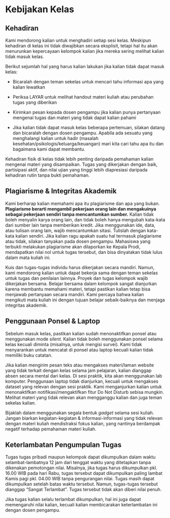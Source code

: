 # Kebijakan Kelas {.unnumbered}

## Kehadiran

Kami mendorong kalian untuk menghadiri setiap sesi kelas. Meskipun kehadiran di kelas ini tidak diwajibkan secara eksplisit, tetapi hal itu akan menurunkan kepercayaan kelompok kalian jika mereka sering melihat kalian tidak masuk kelas.

Berikut sejumlah hal yang harus kalian lakukan jika kalian tidak dapat masuk kelas:

-   Bicaralah dengan teman sekelas untuk mencari tahu informasi apa yang kalian lewatkan

-   Periksa LAYAR untuk melihat handout materi kuliah atau perubahan tugas yang diberikan

-   Kirimkan pesan kepada dosen pengampu jika kalian punya pertanyaan mengenai tugas dan materi yang tidak dapat kalian pahami

-   Jika kalian tidak dapat masuk kelas beberapa pertemuan, silakan datang dan bicaralah dengan dosen pengampu. Apabila ada sesuatu yang menghalangi kalian untuk hadir (masalah kesehatan/psikologis/keluarga/keuangan) mari kita cari tahu apa itu dan bagaimana kami dapat membantu.

::: callout-important
Kehadiran fisik di kelas tidak lebih penting daripada pemahaman kalian mengenai materi yang disampaikan. Tugas yang dikerjakan dengan baik, partisipasi aktif, dan nilai ujian yang tinggi lebih diapresiasi daripada kehadiran rutin tanpa bukti pemahaman.
:::

## Plagiarisme & Integritas Akademik {#sec-plagiarisme}

Kami berharap kalian memahami apa itu plagiarisme dan apa yang bukan. **Plagiarisme berarti mengambil pekerjaan orang lain dan mengakuinya sebagai pekerjaan sendiri tanpa mencantumkan sumber.** Kalian tidak boleh menyalin karya orang lain, dan tidak boleh hanya mengubah kata-kata dari sumber lain tanpa memberikan kredit. Jika menggunakan ide, data, atau tulisan orang lain, wajib mencantumkan sitasi. Tulislah dengan kata-kata kalian sendiri. Jika kalian ragu apakah suatu hal termasuk plagiarisme atau tidak, silakan tanyakan pada dosen pengampu. Mahasiswa yang terbukti melakukan plagiarisme akan dilaporkan ke Kepala Prodi, mendapatkan nilai nol untuk tugas tersebut, dan bisa dinyatakan tidak lulus dalam mata kuliah ini.

Kuis dan tugas-tugas individu harus dikerjakan secara mandiri. Namun, kami mendorong kalian untuk dapat bekerja sama dengan teman sekelas untuk tugas dan penilaian lainnya. Proyek dan tugas kelompok wajib dikerjakan bersama. Belajar bersama dalam kelompok sangat dianjurkan karena membantu memahami materi, tetapi pastikan kalian tetap bisa menjawab pertanyaan secara mandiri. Kami percaya bahwa kalian mengikuti mata kuliah ini dengan tujuan belajar sebaik-baiknya dan menjaga integritas akademik.

## Penggunaan Ponsel & Laptop

Sebelum masuk kelas, pastikan kalian sudah menonaktifkan ponsel atau menggunakan mode *silent.* Kalian tidak boleh menggunakan ponsel selama kelas kecuali diminta (misalnya, untuk mengisi survei). Kami tidak menyarankan untuk mencatat di ponsel atau laptop kecuali kalian tidak memiliki buku catatan.

Jika kalian mengirim pesan teks atau mengakses materi/laman website yang tidak terkait dengan kelas selama jam pelajaran, kalian dianggap absen secara mental dari kelas. Di sesi praktik, kita akan menggunakan lab komputer. Penggunaan laptop tidak dianjurkan, kecuali untuk mengakses dataset yang relevan dengan sesi praktik. Kami menganjurkan kalian untuk menonaktifkan notifikasi/mengaktifkan fitur Do Not Disturb sebisa mungkin. Melihat materi yang tidak relevan akan mengganggu kalian dan juga teman sekelas kalian.

::: callout-tip
Bijaklah dalam menggunakan segala bentuk *gadget* selama sesi kuliah. Jangan biarkan kegiatan-kegiatan & informasi-informasi yang tidak relevan dengan materi kuliah mendistraksi fokus kalian, yang nantinya berdampak negatif terhadap pemahaman materi kuliah.
:::

## Keterlambatan Pengumpulan Tugas

Tugas tugas pribadi maupun kelompok dapat dikumpulkan dalam waktu selambat-lambatnya 12 jam dari tenggat waktu yang ditetapkan tanpa dikenakan pemotongan nilai. Misalnya, jika tugas harus dikumpulkan pkl. 16.00 WIB pada hari Rabu, tugas tersebut dapat dikumpulkan paling lambat Kamis pagi pkl. 04.00 WIB tanpa pengurangan nilai. Tugas masih dapat dikumpulkan setelah batas waktu tersebut. Namun, tugas-tugas tersebut dianggap "Sangat Terlambat". Tugas tersebut tidak akan diberi nilai penuh.

::: callout-caution
Jika tugas kalian selalu terlambat dikumpulkan, hal ini juga dapat memengaruhi nilai kalian, kecuali kalian membicarakan keterlambatan ini dengan dosen pengampu.
:::
